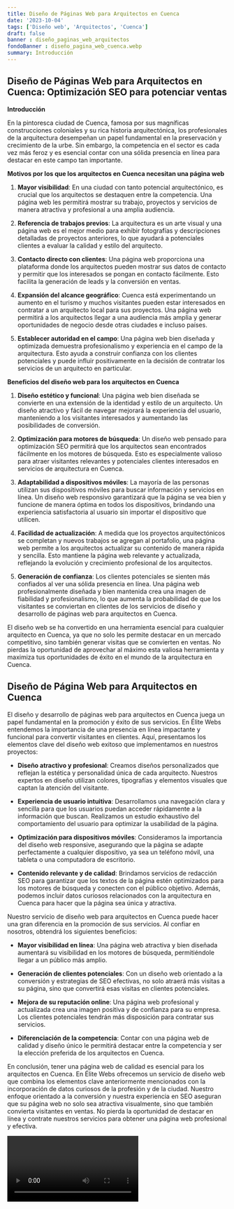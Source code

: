 ```yaml
---
title: Diseño de Páginas Web para Arquitectos en Cuenca
date: '2023-10-04'
tags: ['Diseño web', 'Arquitectos', 'Cuenca']
draft: false
banner : diseño_paginas_web_arquitectos
fondoBanner : diseño_pagina_web_cuenca.webp
summary: Introducción
---
```


## Diseño de Páginas Web para Arquitectos en Cuenca: Optimización SEO para potenciar ventas

**Introducción**

En la pintoresca ciudad de Cuenca, famosa por sus magníficas construcciones coloniales y su rica historia arquitectónica, los profesionales de la arquitectura desempeñan un papel fundamental en la preservación y crecimiento de la urbe. Sin embargo, la competencia en el sector es cada vez más feroz y es esencial contar con una sólida presencia en línea para destacar en este campo tan importante.

**Motivos por los que los arquitectos en Cuenca necesitan una página web**

1. **Mayor visibilidad**: En una ciudad con tanto potencial arquitectónico, es crucial que los arquitectos se destaquen entre la competencia. Una página web les permitirá mostrar su trabajo, proyectos y servicios de manera atractiva y profesional a una amplia audiencia.

2. **Referencia de trabajos previos**: La arquitectura es un arte visual y una página web es el mejor medio para exhibir fotografías y descripciones detalladas de proyectos anteriores, lo que ayudará a potenciales clientes a evaluar la calidad y estilo del arquitecto.

3. **Contacto directo con clientes**: Una página web proporciona una plataforma donde los arquitectos pueden mostrar sus datos de contacto y permitir que los interesados se pongan en contacto fácilmente. Esto facilita la generación de leads y la conversión en ventas.

4. **Expansión del alcance geográfico**: Cuenca está experimentando un aumento en el turismo y muchos visitantes pueden estar interesados en contratar a un arquitecto local para sus proyectos. Una página web permitirá a los arquitectos llegar a una audiencia más amplia y generar oportunidades de negocio desde otras ciudades e incluso países.

5. **Establecer autoridad en el campo**: Una página web bien diseñada y optimizada demuestra profesionalismo y experiencia en el campo de la arquitectura. Esto ayuda a construir confianza con los clientes potenciales y puede influir positivamente en la decisión de contratar los servicios de un arquitecto en particular.

**Beneficios del diseño web para los arquitectos en Cuenca**

1. **Diseño estético y funcional**: Una página web bien diseñada se convierte en una extensión de la identidad y estilo de un arquitecto. Un diseño atractivo y fácil de navegar mejorará la experiencia del usuario, manteniendo a los visitantes interesados y aumentando las posibilidades de conversión.

2. **Optimización para motores de búsqueda**: Un diseño web pensado para optimización SEO permitirá que los arquitectos sean encontrados fácilmente en los motores de búsqueda. Esto es especialmente valioso para atraer visitantes relevantes y potenciales clientes interesados en servicios de arquitectura en Cuenca.

3. **Adaptabilidad a dispositivos móviles**: La mayoría de las personas utilizan sus dispositivos móviles para buscar información y servicios en línea. Un diseño web responsivo garantizará que la página se vea bien y funcione de manera óptima en todos los dispositivos, brindando una experiencia satisfactoria al usuario sin importar el dispositivo que utilicen.

4. **Facilidad de actualización**: A medida que los proyectos arquitectónicos se completan y nuevos trabajos se agregan al portafolio, una página web permite a los arquitectos actualizar su contenido de manera rápida y sencilla. Esto mantiene la página web relevante y actualizada, reflejando la evolución y crecimiento profesional de los arquitectos.

5. **Generación de confianza**: Los clientes potenciales se sienten más confiados al ver una sólida presencia en línea. Una página web profesionalmente diseñada y bien mantenida crea una imagen de fiabilidad y profesionalismo, lo que aumenta la probabilidad de que los visitantes se conviertan en clientes de los servicios de diseño y desarrollo de páginas web para arquitectos en Cuenca.

El diseño web se ha convertido en una herramienta esencial para cualquier arquitecto en Cuenca, ya que no solo les permite destacar en un mercado competitivo, sino también generar visitas que se convierten en ventas. No pierdas la oportunidad de aprovechar al máximo esta valiosa herramienta y maximiza tus oportunidades de éxito en el mundo de la arquitectura en Cuenca.

<GifSeo />

<Cta />

## Diseño de Página Web para Arquitectos en Cuenca

El diseño y desarrollo de páginas web para arquitectos en Cuenca juega un papel fundamental en la promoción y éxito de sus servicios. En Élite Webs entendemos la importancia de una presencia en línea impactante y funcional para convertir visitantes en clientes. Aquí, presentamos los elementos clave del diseño web exitoso que implementamos en nuestros proyectos:

- **Diseño atractivo y profesional**: Creamos diseños personalizados que reflejan la estética y personalidad única de cada arquitecto. Nuestros expertos en diseño utilizan colores, tipografías y elementos visuales que captan la atención del visitante.

- **Experiencia de usuario intuitiva**: Desarrollamos una navegación clara y sencilla para que los usuarios puedan acceder rápidamente a la información que buscan. Realizamos un estudio exhaustivo del comportamiento del usuario para optimizar la usabilidad de la página.

- **Optimización para dispositivos móviles**: Consideramos la importancia del diseño web responsive, asegurando que la página se adapte perfectamente a cualquier dispositivo, ya sea un teléfono móvil, una tableta o una computadora de escritorio.

- **Contenido relevante y de calidad**: Brindamos servicios de redacción SEO para garantizar que los textos de la página estén optimizados para los motores de búsqueda y conecten con el público objetivo. Además, podemos incluir datos curiosos relacionados con la arquitectura en Cuenca para hacer que la página sea única y atractiva.

Nuestro servicio de diseño web para arquitectos en Cuenca puede hacer una gran diferencia en la promoción de sus servicios. Al confiar en nosotros, obtendrá los siguientes beneficios:

- **Mayor visibilidad en línea**: Una página web atractiva y bien diseñada aumentará su visibilidad en los motores de búsqueda, permitiéndole llegar a un público más amplio.

- **Generación de clientes potenciales**: Con un diseño web orientado a la conversión y estrategias de SEO efectivas, no solo atraerá más visitas a su página, sino que convertirá esas visitas en clientes potenciales.

- **Mejora de su reputación online**: Una página web profesional y actualizada crea una imagen positiva y de confianza para su empresa. Los clientes potenciales tendrán más disposición para contratar sus servicios.

- **Diferenciación de la competencia**: Contar con una página web de calidad y diseño único le permitirá destacar entre la competencia y ser la elección preferida de los arquitectos en Cuenca.

En conclusión, tener una página web de calidad es esencial para los arquitectos en Cuenca. En Élite Webs ofrecemos un servicio de diseño web que combina los elementos clave anteriormente mencionados con la incorporación de datos curiosos de la profesión y de la ciudad. Nuestro enfoque orientado a la conversión y nuestra experiencia en SEO aseguran que su página web no solo sea atractiva visualmente, sino que también convierta visitantes en ventas. No pierda la oportunidad de destacar en línea y contrate nuestros servicios para obtener una página web profesional y efectiva.

<Video />

<CtaBot job='Arquitectos' city='Cuenca'/>

<Gmaps query='Cuenca+españa+maps' />